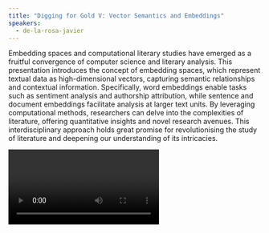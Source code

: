 ```yaml
---
title: "Digging for Gold V: Vector Semantics and Embeddings"
speakers:
  - de-la-rosa-javier
---
```

Embedding spaces and computational literary studies have emerged as a fruitful convergence of computer science and literary analysis. This presentation introduces the concept of embedding spaces, which represent textual data as high-dimensional vectors, capturing semantic relationships and contextual information. Specifically, word embeddings enable tasks such as sentiment analysis and authorship attribution, while sentence and document embeddings facilitate analysis at larger text units. By leveraging computational methods, researchers can delve into the complexities of literature, offering quantitative insights and novel research avenues. This interdisciplinary approach holds great promise for revolutionising the study of literature and deepening our understanding of its intricacies.

<Video provider="youtube" id="DOltUQQfrhI">
  Digging for Gold V: Vector Semantics and Embeddings
</Video>

<Speakers>
  <Speaker speaker="de-la-rosa-javier" />
</Speakers>

